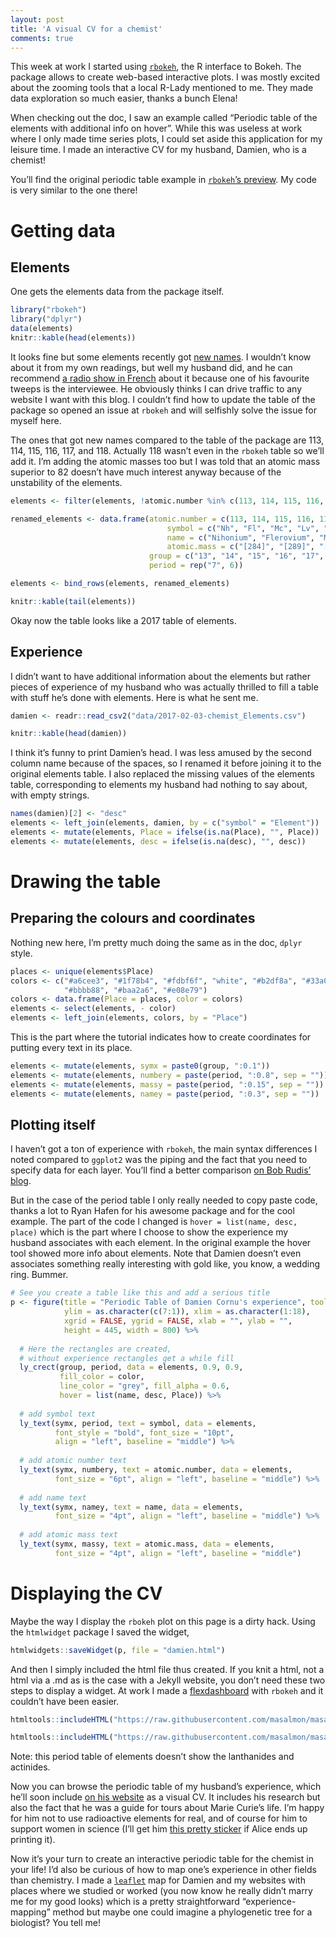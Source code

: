 ```yaml
---
layout: post
title: 'A visual CV for a chemist'
comments: true
---
```


This week at work I started using [`rbokeh`](https://hafen.github.io/rbokeh/), the R interface to Bokeh. The package allows to create web-based interactive plots. I was mostly excited about the zooming tools that a local R-Lady mentioned to me. They made data exploration so much easier, thanks a bunch Elena! 

When checking out the doc, I saw an example called "Periodic table of the elements with additional info on hover". While this was useless at work where I only made time series plots, I could set aside this application for my leisure time. I made an interactive CV for my husband, Damien, who is a chemist!

<!--more-->

You'll find the original periodic table example in [`rbokeh`'s preview](https://hafen.github.io/rbokeh/#preview). My code is very similar to the one there!

# Getting data

## Elements

One gets the elements data from the package itself.

```r
library("rbokeh")
library("dplyr")
data(elements)
knitr::kable(head(elements))

```

It looks fine but some elements recently got [new names](https://iupac.org/iupac-announces-the-names-of-the-elements-113-115-117-and-118/). I wouldn't know about it from my own readings, but well my husband did, and he can recommend [a radio show in French](https://www.franceculture.fr/emissions/la-methode-scientifique/mendeleiev-un-tableau-enfin-complet) about it because one of his favourite tweeps is the interviewee. He obviously thinks I can drive traffic to any website I want with this blog. I couldn't find how to update the table of the package so opened an issue at `rbokeh` and will selfishly solve the issue for myself here. 

The ones that got new names compared to the table of the package are 113, 114, 115, 116, 117, and 118. Actually 118 wasn't even in the `rbokeh` table so we'll add it. I'm adding the atomic masses too but I was told that an atomic mass superior to 82 doesn't have much interest anyway because of the unstability of the elements. 


```r
elements <- filter(elements, !atomic.number %in% c(113, 114, 115, 116, 117))

renamed_elements <- data.frame(atomic.number = c(113, 114, 115, 116, 117, 118),
                                   symbol = c("Nh", "Fl", "Mc", "Lv", "Ts", "Og"),
                                   name = c("Nihonium", "Flerovium", "Moscovium", "Livermorium", "Tennessine", "Oganesson"),
                                   atomic.mass = c("[284]", "[289]", "[288]", "[293]", "[294]", "[294]"),
                               group = c("13", "14", "15", "16", "17", "18"),
                               period = rep("7", 6))

elements <- bind_rows(elements, renamed_elements)

knitr::kable(tail(elements))

```

Okay now the table looks like a 2017 table of elements.


## Experience

I didn't want to have additional information about the elements but rather pieces of experience of my husband who was actually thrilled to fill a table with stuff he's done with elements. Here is what he sent me.

```r
damien <- readr::read_csv2("data/2017-02-03-chemist_Elements.csv")

knitr::kable(head(damien))

```

I think it's funny to print Damien's head. I was less amused by the second column name because of the spaces, so I renamed it before joining it to the original elements table. I also replaced the missing values of the elements table, corresponding to elements my husband had nothing to say about, with empty strings.

```r
names(damien)[2] <- "desc"
elements <- left_join(elements, damien, by = c("symbol" = "Element"))
elements <- mutate(elements, Place = ifelse(is.na(Place), "", Place))
elements <- mutate(elements, desc = ifelse(is.na(desc), "", desc))
```

# Drawing the table

## Preparing the colours and coordinates

Nothing new here, I'm pretty much doing the same as in the doc, `dplyr` style.

```r
places <- unique(elements$Place)
colors <- c("#a6cee3", "#1f78b4", "#fdbf6f", "white", "#b2df8a", "#33a02c",
            "#bbbb88", "#baa2a6", "#e08e79")
colors <- data.frame(Place = places, color = colors)
elements <- select(elements, - color)
elements <- left_join(elements, colors, by = "Place")

``` 

This is the part where the tutorial indicates how to create coordinates for putting every text in its place.

```r

elements <- mutate(elements, symx = paste0(group, ":0.1"))
elements <- mutate(elements, numbery = paste(period, ":0.8", sep = ""))
elements <- mutate(elements, massy = paste(period, ":0.15", sep = ""))
elements <- mutate(elements, namey = paste(period, ":0.3", sep = ""))


```

## Plotting itself

I haven't got a ton of experience with `rbokeh`, the main syntax differences I noted compared to `ggplot2` was the piping and the fact that you need to specify data for each layer. You'll find a better comparison [on Bob Rudis' blog](https://rud.is/b/2015/05/26/a-quick-incomplete-comparison-of-ggplot2-rbokeh-plotting-idioms/).

But in the case of the period table I only really needed to copy paste code, thanks a lot to Ryan Hafen for his awesome package and for the cool example. The part of the code I changed is `hover = list(name, desc, place)` which is the part where I choose to show the experience my husband associates with each element. In the original example the hover tool showed more info about elements. Note that Damien doesn't even associates something really interesting with gold like, you know, a wedding ring. Bummer.

```r
# See you create a table like this and add a serious title
p <- figure(title = "Periodic Table of Damien Cornu's experience", tools = c("resize", "hover"),
            ylim = as.character(c(7:1)), xlim = as.character(1:18),
            xgrid = FALSE, ygrid = FALSE, xlab = "", ylab = "",
            height = 445, width = 800) %>%
  
  # Here the rectangles are created, 
  # without experience rectangles get a while fill
  ly_crect(group, period, data = elements, 0.9, 0.9,
           fill_color = color,
           line_color = "grey", fill_alpha = 0.6,
           hover = list(name, desc, Place)) %>%
  
  # add symbol text
  ly_text(symx, period, text = symbol, data = elements,
          font_style = "bold", font_size = "10pt",
          align = "left", baseline = "middle") %>%
  
  # add atomic number text
  ly_text(symx, numbery, text = atomic.number, data = elements,
          font_size = "6pt", align = "left", baseline = "middle") %>%
  
  # add name text
  ly_text(symx, namey, text = name, data = elements,
          font_size = "4pt", align = "left", baseline = "middle") %>%
  
  # add atomic mass text
  ly_text(symx, massy, text = atomic.mass, data = elements,
          font_size = "4pt", align = "left", baseline = "middle")

```

# Displaying the CV

Maybe the way I display the `rbokeh` plot on this page is a dirty hack. Using the `htmlwidget` package I saved the widget,

```r
htmlwidgets::saveWidget(p, file = "damien.html")
```
And then I simply included the html file thus created. If you knit a html, not a html via a .md as is the case with a Jekyll website, you don't need these two steps to display a widget. At work I made a [flexdashboard](http://rmarkdown.rstudio.com/flexdashboard/) with `rbokeh` and it couldn't have been easier.

```r
htmltools::includeHTML("https://raw.githubusercontent.com/masalmon/masalmon.github.io/master/_source/damien.html")
```


```r
htmltools::includeHTML("https://raw.githubusercontent.com/masalmon/masalmon.github.io/master/_source/damien.html")
```

Note: this period table of elements doesn't show the lanthanides and actinides.

Now you can browse the periodic table of my husband's experience, which he'll soon include [on his website](http://dacornu.github.io/) as a visual CV. It includes his research but also the fact that he was a guide for tours about Marie Curie's life. I'm happy for him not to use radioactive elements for real, and of course for him to support women in science (I'll get him [this pretty sticker](https://twitter.com/alice_data/status/826929489447890945) if Alice ends up printing it). 

Now it's your turn to create an interactive periodic table for the chemist in your life! I'd also be curious of how to map one's experience in other fields than chemistry. I made a [`leaflet`](https://rstudio.github.io/leaflet/) map for Damien and my websites with places where we studied or worked (you now know he really didn't marry me for my good looks) which is a pretty straightforward "experience-mapping" method but maybe one could imagine a phylogenetic tree for a biologist? You tell me!